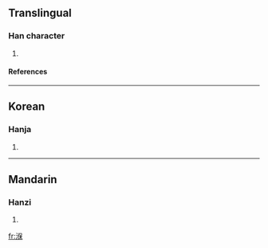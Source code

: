 ==Translingual==
===Han character===
{{Han char|rn=85|rad=水|as=09|sn=12|four=|canj=水人口木 (EORD)}}
# {{defn|Han|sort=水09}}
====References====
{{Han ref|kx=0639.111|dkj=17909|dj=1046.041|hdz=31681.030|uh=6E7A|ud=28282}}

----
==Korean==
===Hanja===
{{ko-hanja|hangeul=보|eumhun=|rv=bo|mr=po|y=po}}
# {{defn|Korean}}

----
==Mandarin==
===Hanzi===
{{cmn-hanzi|pin=[[yán]] ([[yan2]])|wg=yen<sup>2</sup>}}
# {{defn|Mandarin}}

[[fr:湺]]